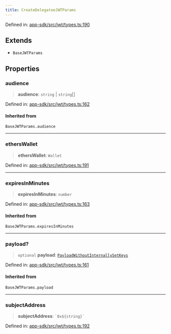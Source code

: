 ```yaml
---
title: CreateDelegateeJWTParams
---
```


Defined in: [app-sdk/src/jwt/types.ts:190](https://github.com/LIT-Protocol/Vincent/blob/4f61b0b06d818c2273457b0cc8a4e68ed21a72ed/packages/libs/app-sdk/src/jwt/types.ts#L190)

## Extends

- `BaseJWTParams`

## Properties

### audience

> **audience**: `string` \| `string`[]

Defined in: [app-sdk/src/jwt/types.ts:162](https://github.com/LIT-Protocol/Vincent/blob/4f61b0b06d818c2273457b0cc8a4e68ed21a72ed/packages/libs/app-sdk/src/jwt/types.ts#L162)

#### Inherited from

`BaseJWTParams.audience`

***

### ethersWallet

> **ethersWallet**: `Wallet`

Defined in: [app-sdk/src/jwt/types.ts:191](https://github.com/LIT-Protocol/Vincent/blob/4f61b0b06d818c2273457b0cc8a4e68ed21a72ed/packages/libs/app-sdk/src/jwt/types.ts#L191)

***

### expiresInMinutes

> **expiresInMinutes**: `number`

Defined in: [app-sdk/src/jwt/types.ts:163](https://github.com/LIT-Protocol/Vincent/blob/4f61b0b06d818c2273457b0cc8a4e68ed21a72ed/packages/libs/app-sdk/src/jwt/types.ts#L163)

#### Inherited from

`BaseJWTParams.expiresInMinutes`

***

### payload?

> `optional` **payload**: [`PayloadWithoutInternallySetKeys`](/api-reference/app-sdk/jwt/type-aliases/PayloadWithoutInternallySetKeys)

Defined in: [app-sdk/src/jwt/types.ts:161](https://github.com/LIT-Protocol/Vincent/blob/4f61b0b06d818c2273457b0cc8a4e68ed21a72ed/packages/libs/app-sdk/src/jwt/types.ts#L161)

#### Inherited from

`BaseJWTParams.payload`

***

### subjectAddress

> **subjectAddress**: `` `0x${string}` ``

Defined in: [app-sdk/src/jwt/types.ts:192](https://github.com/LIT-Protocol/Vincent/blob/4f61b0b06d818c2273457b0cc8a4e68ed21a72ed/packages/libs/app-sdk/src/jwt/types.ts#L192)
